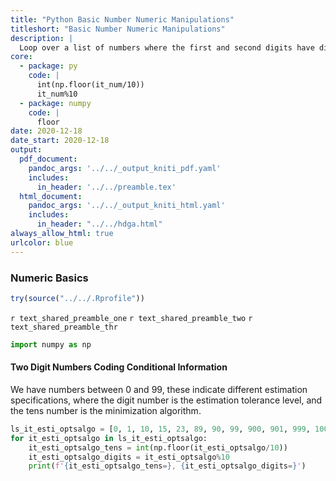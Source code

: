 ```yaml
---
title: "Python Basic Number Numeric Manipulations"
titleshort: "Basic Number Numeric Manipulations"
description: |
  Loop over a list of numbers where the first and second digits have different interpretations.
core:
  - package: py
    code: |
      int(np.floor(it_num/10))
      it_num%10
  - package: numpy
    code: |
      floor
date: 2020-12-18
date_start: 2020-12-18
output:
  pdf_document:
    pandoc_args: '../../_output_kniti_pdf.yaml'
    includes:
      in_header: '../../preamble.tex'
  html_document:
    pandoc_args: '../../_output_kniti_html.yaml'
    includes:
      in_header: "../../hdga.html"
always_allow_html: true
urlcolor: blue
---
```


### Numeric Basics

```r
try(source("../../.Rprofile"))
```

`r text_shared_preamble_one`
`r text_shared_preamble_two`
`r text_shared_preamble_thr`

```python
import numpy as np
```

#### Two Digit Numbers Coding Conditional Information

We have numbers between 0 and 99, these indicate different estimation specifications, where the digit number is the estimation tolerance level, and the tens number is the minimization algorithm.

```python
ls_it_esti_optsalgo = [0, 1, 10, 15, 23, 89, 90, 99, 900, 901, 999, 1000]
for it_esti_optsalgo in ls_it_esti_optsalgo:
    it_esti_optsalgo_tens = int(np.floor(it_esti_optsalgo/10))
    it_esti_optsalgo_digits = it_esti_optsalgo%10
    print(f'{it_esti_optsalgo_tens=}, {it_esti_optsalgo_digits=}')
```
